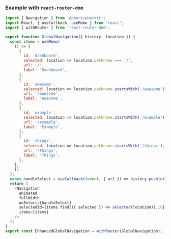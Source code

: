 
<PageTitle src="compositions/Navigation" title="Navigation" />
<Subtitle />
<Description />
<Primary />
<ArgsTable story={PRIMARY_STORY} />
<Stories />

### Example with `react-router-dom`

```js
import { Navigation } from '@phork/phorkit';
import React, { useCallback, useMemo } from 'react';
import { withRouter } from 'react-router-dom';

export function GlobalNavigation({ history, location }) {
  const items = useMemo(
    () => [
      {
        id: 'dashboard',
        selected: location => location.pathname === '/',
        url: '/',
        label: 'Dashboard',
      },
      {
        id: 'awesome',
        selected: location => location.pathname.startsWith('/awesome'),
        url: '/awesome',
        label: 'Awesome',
      },
      {
        id: 'example',
        selected: location => location.pathname.startsWith('/example'),
        url: '/example',
        label: 'Example',
      },
      {
        id: 'things',
        selected: location => location.pathname.startsWith('/things'),
        url: '/things',
        label: 'Things',
      },
    ],
    [],
  );
  const handleSelect = useCallback((event, { url }) => history.push(url), [history]);
  return (
    <Navigation
      animated
      fullWidth
      onSelect={handleSelect}
      selectedId={items.find(({ selected }) => selected(location)).id}
      items={items}
    />
  );
}
export const EnhancedGlobalNavigation = withRouter(GlobalNavigation);
```
